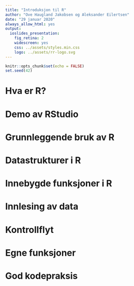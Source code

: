 ```yaml
---
title: "Introduksjon til R"
author: "Ove Haugland Jakobsen og Aleksander Eilertsen"
date: "29 januar 2020"
always_allow_html: yes
output:
  ioslides_presentation:
    fig_retina: 2
    widescreen: yes
    css: ../assets/styles.min.css
    logo: ../assets/rr-logo.svg
---
```


```r
knitr::opts_chunk$set(echo = FALSE)
set.seed(42)
```


# Hva er R?

# Demo av RStudio

# Grunnleggende bruk av R 

# Datastrukturer i R 

# Innebygde funksjoner i R 

# Innlesing av data

# Kontrollflyt 

# Egne funksjoner 

# God kodepraksis 
